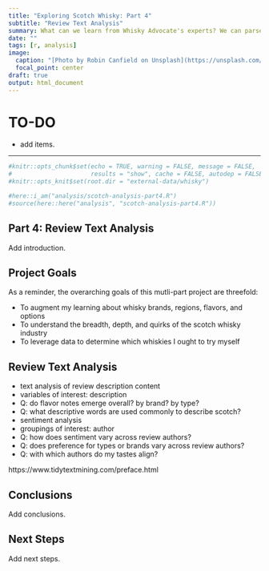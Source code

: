 ```yaml
---
title: "Exploring Scotch Whisky: Part 4"
subtitle: "Review Text Analysis"
summary: What can we learn from Whisky Advocate's experts? We can parse review `descriptions` for flavors and themes. 
date: ""
tags: [r, analysis]
image:
  caption: "[Photo by Robin Canfield on Unsplash](https://unsplash.com/photos/C8qNdlqlS6k)"
  focal_point: center
draft: true
output: html_document
---
```


# TO-DO
* add items.

---

```r
#knitr::opts_chunk$set(echo = TRUE, warning = FALSE, message = FALSE, 
#                      results = "show", cache = FALSE, autodep = FALSE)
#knitr::opts_knit$set(root.dir = "external-data/whisky")
```

```r
#here::i_am("analysis/scotch-analysis-part4.R")
#source(here::here("analysis", "scotch-analysis-part4.R"))
```

## Part 4: Review Text Analysis
Add introduction. 

## Project Goals
As a reminder, the overarching goals of this mutli-part project are threefold:

* To augment my learning about whisky brands, regions, flavors, and options
* To understand the breadth, depth, and quirks of the scotch whisky industry
* To leverage data to determine which whiskies I ought to try myself

## Review Text Analysis
* text analysis of review description content
* variables of interest: description
* Q: do flavor notes emerge overall? by brand? by type?
* Q: what descriptive words are used commonly to describe scotch?
* sentiment analysis
* groupings of interest: author
* Q: how does sentiment vary across review authors?
* Q: does preference for types or brands vary across review authors?
* Q: with which authors do my tastes align?

https://www.tidytextmining.com/preface.html

## Conclusions
Add conclusions. 

## Next Steps
Add next steps.
